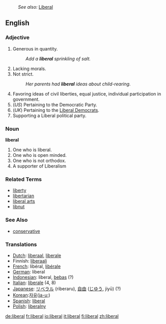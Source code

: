 :''See also:'' [[Liberal]]
==English==

===Adjective===

# Generous in quantity.
#: ''Add a '''liberal''' sprinkling of salt.''
# Lacking morals.
# Not strict.
#: ''Her parents had '''liberal''' ideas about child-rearing.''
# Favoring ideas of civil liberties, equal justice, individual participation in government. 
# (''US'') Pertaining to the Democratic Party.
# (''UK'') Pertaining to the [[Liberal Democrat]]s.
# Supporting a Liberal political party.
===Noun===
'''liberal'''

# One who is liberal.
# One who is open minded.
# One who is not orthodox.
# A supporter of Liberalism
===Related Terms===
*[[liberty]]
*[[libertarian]]
*[[liberal arts]]
*[[libnut]]

===See Also===
*[[conservative]]

=== Translations ===
*[[Dutch]]: [[liberaal]], [[liberale]]
*Finnish: [[liberaali]]
*[[French]]: libéral, [[libérale]]
*[[German]]: liberal
*[[Indonesian]]: liberal, [[bebas]] (?)
*[[Italian]]: [[liberale]] (4, 8)
*[[Japanese]]: [[リベラル]] (riberaru), [[自由]] ([[じゆう]], jiyū) (?)
*[[Korean]]:[[자유]]([[ja-u;]])
*[[Spanish]]: [[:es:liberal|liberal]]
*[[Polish]]: [[liberalny]]

[[de:liberal]]
[[fr:liberal]]
[[io:liberal]]
[[it:liberal]]
[[fi:liberal]]
[[zh:liberal]]